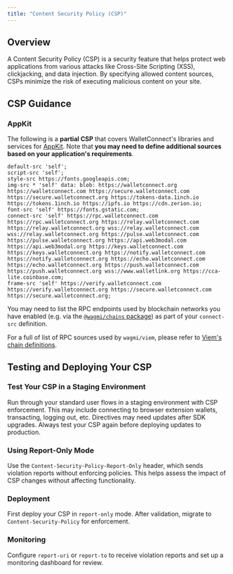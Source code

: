 ```yaml
---
title: "Content Security Policy (CSP)"
---
```


## Overview

A Content Security Policy (CSP) is a security feature that helps protect web applications from various attacks like Cross-Site Scripting (XSS), clickjacking, and data injection. By specifying allowed content sources, CSPs minimize the risk of executing malicious content on your site.

## CSP Guidance

### AppKit

The following is a **partial CSP** that covers WalletConnect's libraries and services for [AppKit](https://docs.walletconnect.com/appkit/overview). Note that **you may need to define additional sources based on your application's requirements**.

```
default-src 'self';
script-src 'self';
style-src https://fonts.googleapis.com;
img-src * 'self' data: blob: https://walletconnect.org https://walletconnect.com https://secure.walletconnect.com https://secure.walletconnect.org https://tokens-data.1inch.io https://tokens.1inch.io https://ipfs.io https://cdn.zerion.io;
font-src 'self' https://fonts.gstatic.com;
connect-src 'self' https://rpc.walletconnect.com https://rpc.walletconnect.org https://relay.walletconnect.com https://relay.walletconnect.org wss://relay.walletconnect.com wss://relay.walletconnect.org https://pulse.walletconnect.com https://pulse.walletconnect.org https://api.web3modal.com https://api.web3modal.org https://keys.walletconnect.com https://keys.walletconnect.org https://notify.walletconnect.com https://notify.walletconnect.org https://echo.walletconnect.com https://echo.walletconnect.org https://push.walletconnect.com https://push.walletconnect.org wss://www.walletlink.org https://cca-lite.coinbase.com;
frame-src 'self' https://verify.walletconnect.com https://verify.walletconnect.org https://secure.walletconnect.com https://secure.walletconnect.org;
```

<Note>

You may need to list the RPC endpoints used by blockchain networks you have enabled (e.g. via the [`@wagmi/chains` package](https://wagmi.sh/core/api/chains)) as part of your `connect-src` definition.

For a full of list of RPC sources used by `wagmi/viem`, please refer to [Viem's chain definitions](https://github.com/wevm/viem/tree/main/src/chains/definitions).

</Note>

## Testing and Deploying Your CSP

### Test Your CSP in a Staging Environment

Run through your standard user flows in a staging environment with CSP enforcement. This may include connecting to browser extension wallets, transacting, logging out, etc. Directives may need updates after SDK upgrades. Always test your CSP again before deploying updates to production.

### Using Report-Only Mode

Use the `Content-Security-Policy-Report-Only` header, which sends violation reports without enforcing policies. This helps assess the impact of CSP changes without affecting functionality.

### Deployment

First deploy your CSP in `report-only` mode. After validation, migrate to `Content-Security-Policy` for enforcement.

### Monitoring

Configure `report-uri` or `report-to` to receive violation reports and set up a monitoring dashboard for review.
